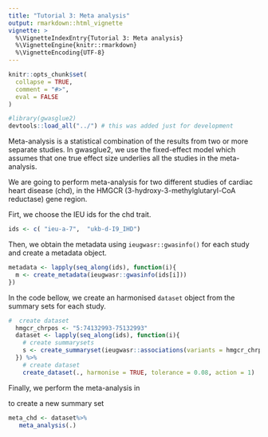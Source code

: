 ```yaml
---
title: "Tutorial 3: Meta analysis"
output: rmarkdown::html_vignette
vignette: >
  %\VignetteIndexEntry{Tutorial 3: Meta analysis}
  %\VignetteEngine{knitr::rmarkdown}
  %\VignetteEncoding{UTF-8}
---
```


```r
knitr::opts_chunk$set(
  collapse = TRUE,
  comment = "#>",
  eval = FALSE
)
```


```r
#library(gwasglue2)
devtools::load_all("../") # this was added just for development

```

Meta-analysis is a statistical combination of the results from two or more separate studies. In gwasglue2, we use the fixed-effect model which assumes that one true effect size underlies all the studies in the meta-analysis.

We are going to perform meta-analysis for two different studies of cardiac heart disease (chd), in the HMGCR (3-hydroxy-3-methylglutaryl-CoA reductase) gene region.

Firt, we choose the IEU ids for the chd trait.

```r
ids <- c( "ieu-a-7",  "ukb-d-I9_IHD")
```
Then, we obtain the metadata using `ieugwasr::gwasinfo()` for each study and create a metadata object.

```r
metadata <- lapply(seq_along(ids), function(i){
  m <- create_metadata(ieugwasr::gwasinfo(ids[i])) 
})
```

In the <dataset> code bellow, we create an harmonised `dataset` object from the summary sets for each study.

```r
#  create dataset 
  hmgcr_chrpos <- "5:74132993-75132993"
  dataset <- lapply(seq_along(ids), function(i){
    # create summarysets
    s <- create_summaryset(ieugwasr::associations(variants = hmgcr_chrpos, id =ids[i]), metadata=metadata[[i]])
  }) %>%
    # create dataset
    create_dataset(., harmonise = TRUE, tolerance = 0.08, action = 1)
```

Finally, we perform the meta-analysis in <meta> to create a new summary set
 
 ```r
 meta_chd <- dataset%>%
    meta_analysis(.)
 ```

 